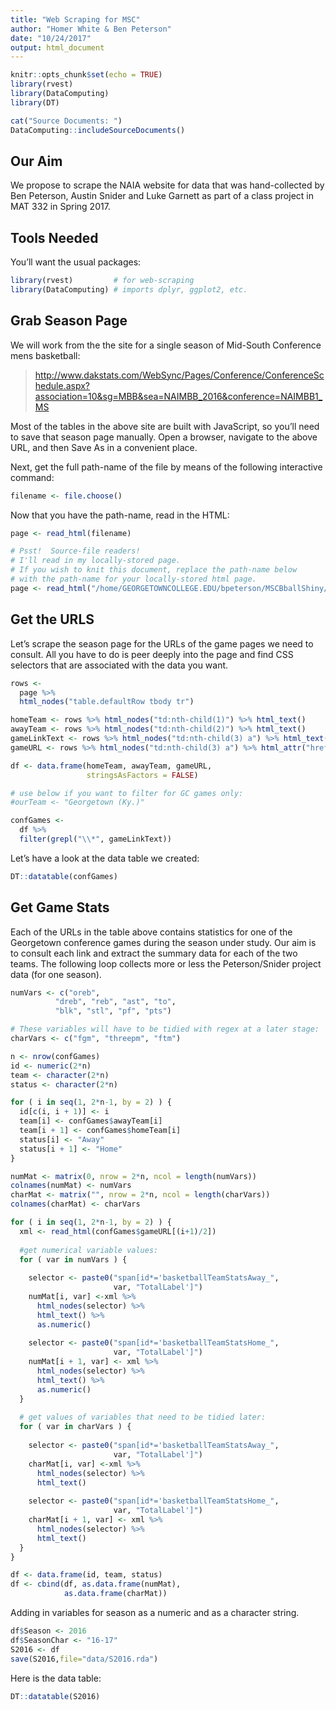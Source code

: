 ```yaml
---
title: "Web Scraping for MSC"
author: "Homer White & Ben Peterson"
date: "10/24/2017"
output: html_document
---
```


```r
knitr::opts_chunk$set(echo = TRUE)
library(rvest)
library(DataComputing)
library(DT)
```

```r
cat("Source Documents: ")
DataComputing::includeSourceDocuments()
```


## Our Aim

We propose to scrape the NAIA website for data that was hand-collected by Ben Peterson, Austin Snider and Luke Garnett as part of a class project in MAT 332 in Spring 2017.

## Tools Needed

You'll want the usual packages:

```r
library(rvest)         # for web-scraping
library(DataComputing) # imports dplyr, ggplot2, etc.
```

## Grab Season Page

We will work from the the site for a single season of Mid-South Conference mens basketball:

>[http://www.dakstats.com/WebSync/Pages/Conference/ConferenceSchedule.aspx?association=10&sg=MBB&sea=NAIMBB_2016&conference=NAIMBB1_MS](http://www.dakstats.com/WebSync/Pages/Conference/ConferenceSchedule.aspx?association=10&sg=MBB&sea=NAIMBB_2016&conference=NAIMBB1_MS)

Most of the tables in the above site are built with JavaScript, so you'll need to save that season page manually.  Open a browser, navigate to the above URL, and then Save As in a convenient place.

Next, get the full path-name of the file by means of the following interactive command:

```r
filename <- file.choose()
```

Now that you have the path-name, read in the HTML:

```r
page <- read_html(filename)
```


```r
# Psst!  Source-file readers!
# I'll read in my locally-stored page.
# If you wish to knit this document, replace the path-name below
# with the path-name for your locally-stored html page.
page <- read_html("/home/GEORGETOWNCOLLEGE.EDU/bpeterson/MSCBballShiny/DakStatsPages/MSCbball1617.html")
```


## Get the URLS

Let's scrape the season page for the URLs of the game pages we need to consult.  All you have to do is peer deeply into the page and find CSS selectors that are associated with the data you want.

```r
rows <-
  page %>%
  html_nodes("table.defaultRow tbody tr")

homeTeam <- rows %>% html_nodes("td:nth-child(1)") %>% html_text()
awayTeam <- rows %>% html_nodes("td:nth-child(2)") %>% html_text()
gameLinkText <- rows %>% html_nodes("td:nth-child(3) a") %>% html_text()
gameURL <- rows %>% html_nodes("td:nth-child(3) a") %>% html_attr("href")

df <- data.frame(homeTeam, awayTeam, gameURL,
                 stringsAsFactors = FALSE)

# use below if you want to filter for GC games only:
#ourTeam <- "Georgetown (Ky.)"

confGames <-
  df %>%
  filter(grepl("\\*", gameLinkText))
```

Let's have a look at the data table we created:

```r
DT::datatable(confGames)
```

## Get Game Stats

Each of the URLs in the table above contains statistics for one of the Georgetown conference games during the season under study.  Our aim is to consult each link and extract the summary data for each of the two teams.  The following loop collects more or less the Peterson/Snider project data (for one season).


```r
numVars <- c("oreb", 
          "dreb", "reb", "ast", "to", 
          "blk", "stl", "pf", "pts")

# These variables will have to be tidied with regex at a later stage:
charVars <- c("fgm", "threepm", "ftm")

n <- nrow(confGames)
id <- numeric(2*n)
team <- character(2*n)
status <- character(2*n)

for ( i in seq(1, 2*n-1, by = 2) ) {
  id[c(i, i + 1)] <- i
  team[i] <- confGames$awayTeam[i]
  team[i + 1] <- confGames$homeTeam[i]
  status[i] <- "Away"
  status[i + 1] <- "Home"
}

numMat <- matrix(0, nrow = 2*n, ncol = length(numVars))
colnames(numMat) <- numVars
charMat <- matrix("", nrow = 2*n, ncol = length(charVars))
colnames(charMat) <- charVars

for ( i in seq(1, 2*n-1, by = 2) ) {
  xml <- read_html(confGames$gameURL[(i+1)/2])
  
  #get numerical variable values:
  for ( var in numVars ) {
    
    selector <- paste0("span[id*='basketballTeamStatsAway_",
                       var, "TotalLabel']")
    numMat[i, var] <-xml %>%
      html_nodes(selector) %>%
      html_text() %>%
      as.numeric()
    
    selector <- paste0("span[id*='basketballTeamStatsHome_",
                       var, "TotalLabel']")
    numMat[i + 1, var] <- xml %>%
      html_nodes(selector) %>%
      html_text() %>%
      as.numeric()
  }
  
  # get values of variables that need to be tidied later:
  for ( var in charVars ) {
    
    selector <- paste0("span[id*='basketballTeamStatsAway_",
                       var, "TotalLabel']")
    charMat[i, var] <-xml %>%
      html_nodes(selector) %>%
      html_text()
    
    selector <- paste0("span[id*='basketballTeamStatsHome_",
                       var, "TotalLabel']")
    charMat[i + 1, var] <- xml %>%
      html_nodes(selector) %>%
      html_text()
  }
}

df <- data.frame(id, team, status)
df <- cbind(df, as.data.frame(numMat),
            as.data.frame(charMat))
```

Adding in variables for season as a numeric and as a character string.
```r
df$Season <- 2016
df$SeasonChar <- "16-17"
S2016 <- df
save(S2016,file="data/S2016.rda")
```



Here is the data table:

```r
DT::datatable(S2016)
```





